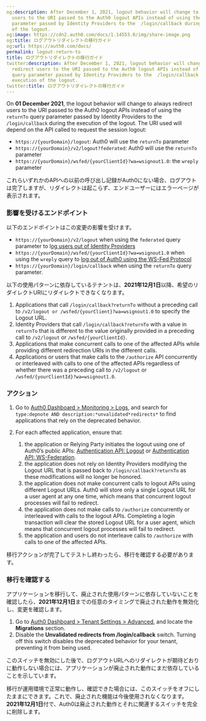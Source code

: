 ```yaml
---
og:description: After December 1, 2021, logout behavior will change to always redirect
  users to the URI passed to the Auth0 logout APIs instead of using the returnTo query
  parameter passed by Identity Providers to the  /login/callback during the execution
  of the logout.
og:image: https://cdn2.auth0.com/docs/1.14553.0/img/share-image.png
og:title: ログアウトリダイレクトの移行ガイド
og:url: https://auth0.com/docs/
permalink: logout-return-to
title: ログアウトリダイレクトの移行ガイド
twitter:description: After December 1, 2021, logout behavior will change to always
  redirect users to the URI passed to the Auth0 logout APIs instead of using the returnTo
  query parameter passed by Identity Providers to the  /login/callback during the
  execution of the logout.
twitter:title: ログアウトリダイレクトの移行ガイド
---
```


On **01 December 2021**, the logout behavior will change to always redirect users to the URI passed to the Auth0 logout APIs instead of using the `returnTo` query parameter passed by <Tooltip tip="Identity Provider (IdP): Service that stores and manages digital identities." cta="View Glossary" href="/docs/glossary?term=Identity+Providers">Identity Providers</Tooltip> to the `/login/callback` during the execution of the logout. The URI used will depend on the API called to request the session logout:

* `https://{yourDomain}/logout`: Auth0 will use the `returnTo` parameter
* `https://{yourDomain}/v2/logout?federated`: Auth0 will use the `returnTo` parameter
* `https://{yourDomain}/wsfed/{yourClientId}?wa=wsignout1.0`: the `wreply` parameter

これらいずれかのAPIへの以前の呼び出し記録がAuth0にない場合、ログアウトは完了しますが、リダイレクトは起こらず、エンドユーザーにはエラーページが表示されます。

### 影響を受けるエンドポイント

以下のエンドポイントはこの変更の影響を受けます。

* `https://{yourDomain}/v2/logout` when using the `federated` query parameter to l[og users out of Identity Providers](/docs/authenticate/login/logout/log-users-out-of-idps)
* `https://{yourDomain}/wsfed/{yourClientId}?wa=wsignout1.0` when using the `wreply` query to [log out of Auth0 using the WS-Fed Protocol](/docs/authenticate/protocols/ws-fed-protocol)
* `https://{yourDomain}/login/callback` when using the `returnTo` query parameter.

以下の使用パターンに依存しているテナントは、**2021年12月1日**以降、希望のリダイレクトURIにリダイレクトできなくなります。

1. Applications that call `/login/callback?returnTo` without a preceding call to `/v2/logout or /wsfed/{yourClient}?wa=wsignout1.0` to specify the Logout URL.
2. Identity Providers that call `/login/callback?returnTo` with a value in `returnTo` that is different to the value originally provided in a preceding call to `/v2/logout` or `/wsfed/{yourClientId}`.
3. Applications that make concurrent calls to one of the affected APIs while providing different redirection URIs in the different calls.
4. Applications or users that make calls to the `/authorize` API concurrently or interleaved with calls to one of the affected APIs regardless of whether there was a preceding call to `/v2/logout` or `/wsfed/{yourClientId}?wa=wsignout1.0`.

### アクション

1. Go to [Auth0 Dashboard > Monitoring > Logs](https://manage.auth0.com/#/logs), and search for `type:depnote AND description:*unvalidated*redirects*` to find applications that rely on the deprecated behavior.
2. For each affected application, ensure that:

   1. the application or Relying Party initiates the logout using one of Auth0’s public APIs: [Authentication API: Logout](https://auth0.com/docs/api/authentication#logout) or [Authentication API: WS-Federation](https://auth0.com/docs/api/authentication#ws-federation).
   2. the application does not rely on Identity Providers modifying the Logout URL that is passed back to `/login/callback?returnTo` as these modifications will no longer be honored.
   3. the application does not make concurrent calls to logout APIs using different Logout URLs. Auth0 will store only a single Logout URL for a user agent at any one time, which means that concurrent logout processes will fail to redirect.
   4. the application does not make calls to `/authorize` concurrently or interleaved with calls to the logout APIs. Completing a login transaction will clear the stored Logout URL for a user agent, which means that concurrent logout processes will fail to redirect.
   5. the application and users do not interleave calls to `/authorize` with calls to one of the affected APIs.

移行アクションが完了してテストし終わったら、移行を確認する必要があります。

### 移行を確認する

アプリケーションを移行して、廃止された使用パターンに依存していないことを確認したら、**2021年12月1日**までの任意のタイミングで廃止された動作を無効化し、変更を確認します。

1. Go to [Auth0 Dashboard > Tenant Settings > Advanced](https://manage.auth0.com/#/tenant/advanced), and locate the **Migrations** section.
2. Disable the **Unvalidated redirects from /login/callback** switch. Turning off this switch disables the deprecated behavior for your tenant, preventing it from being used.

このスイッチを無効にした後で、ログアウトURLへのリダイレクトが期待どおりに動作しない場合には、アプリケーションが廃止された動作にまだ依存していることを示しています。

移行が運用環境で正常に動作し、確認できた場合には、このスイッチをオフにしたままにできます。これで、廃止された機能は今後使用されなくなります。**2021年12月1日**付で、Auth0は廃止された動作とそれに関連するスイッチを完全に削除します。